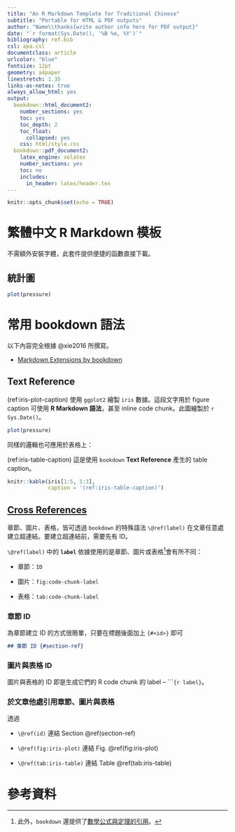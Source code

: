 ```yaml
---
title: "An R Markdown Template for Traditional Chinese"
subtitle: "Portable for HTML & PDF outputs"
author: "Name\\thanks{write author info here for PDF output}"
date: "`r format(Sys.Date(), '%B %e, %Y')`"
bibliography: ref.bib
csl: apa.csl
documentclass: article
urlcolor: "blue"
fontsize: 12pt 
geometry: a4paper
linestretch: 1.35
links-as-notes: true
always_allow_html: yes
output:
  bookdown::html_document2:
    number_sections: yes
    toc: yes
    toc_depth: 2
    toc_float:
      collapsed: yes
    css: html/style.css
  bookdown::pdf_document2:
    latex_engine: xelatex
    number_sections: yes
    toc: no
    includes:
      in_header: latex/header.tex
---
```


```r
knitr::opts_chunk$set(echo = TRUE)
```

# 繁體中文 R Markdown 模板

不需額外安裝字體，此套件提供便捷的函數直接下載。

## 統計圖

```r
plot(pressure)
```



# 常用 bookdown 語法

以下內容完全根據 @xie2016 所撰寫。

- [Markdown Extensions by bookdown](https://bookdown.org/yihui/bookdown/markdown-extensions-by-bookdown.html)

## Text Reference {#text-ref}

(ref:iris-plot-caption) 使用 `ggplot2` 繪製 `iris` 數據。這段文字用於 figure caption 可使用 **R Markdown 語法**，甚至 inline code chunk。此圖繪製於 `r Sys.Date()`。

```r
plot(pressure)
```


同樣的邏輯也可應用於表格上：

(ref:iris-table-caption) 這是使用 `bookdown` **Text Reference** 產生的 table caption。

```r
knitr::kable(iris[1:5, 1:3],
             caption = '(ref:iris-table-caption)')
```



## [Cross References](https://bookdown.org/yihui/bookdown/cross-references.html)

章節、圖片、表格，皆可透過 `bookdown` 的特殊語法 `\@ref(label)` 在文章任意處建立超連結。要建立超連結前，需要先有 ID。

`\@ref(label)` 中的 **`label`** 依據使用的是章節、圖片或表格[^reference]會有所不同：

- 章節：`ID`

- 圖片：`fig:code-chunk-label`

- 表格：`tab:code-chunk-label`


### 章節 ID {#section-ref}

為章節建立 ID 的方式很簡單，只要在標題後面加上 `{#<id>}` 即可

```markdown
## 章節 ID {#section-ref}
```

### 圖片與表格 ID {#table-fig-ref}

圖片與表格的 ID 即是生成它們的 R code chunk 的 label -- ````{r label}`。


### 於文章他處引用章節、圖片與表格

透過 

- `\@ref(id)` 連結 Section \@ref(section-ref)

- `\@ref(fig:iris-plot)` 連結 Fig. \@ref(fig:iris-plot)

- `\@ref(tab:iris-table)` 連結 Table \@ref(tab:iris-table)


# 參考資料 {- #references}



[^reference]: 此外，`bookdown` 還提供了[數學公式與定理的引用](https://bookdown.org/yihui/bookdown/markdown-extensions-by-bookdown.html#equations)。
